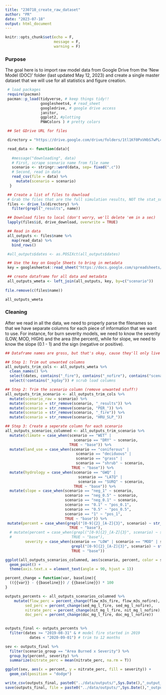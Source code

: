 ```yaml
---
title: "230718_create_raw_dataset"
author: "PR"
date: "2023-07-18"
output: html_document
---
```


```r
knitr::opts_chunk$set(echo = F,
                      message = F,
                      warning = F)
```

### Purpose

The goal here is to import raw model data from Google Drive from the 'New Model (DOC)' folder (last updated May 12, 2023) and create a single master dataset that we will use for all statistics and figure creation. 

```r
 # load packages
 require(pacman)
 pacman::p_load(tidyverse, # keep things tidy!!
                googlesheets4, # read_sheet
                googledrive, # google drive access
                janitor,
                ggplot2, #plotting
                PNWColors ) # pretty colors 
```


``` r
 ## Set GDrive URL for files

 directory = "https://drive.google.com/drive/folders/1tl1Kf0PxVHbS7wPL4W071pvS1Af3Ji1i"

 read_data <- function(data){
   
   #message("downloading", data)
   # First, scrape scenario name from file name
   scenario <- stringr::word(data, sep= fixed(".c"))
   # Second, read in data
   read_csv(file = data) %>%
     mutate(scenario = scenario)
  }

 ## Create a list of files to download
 # Grab the files that are the full simulation results, NOT the stat_summaries
 files <- drive_ls(directory) %>%
   filter(grepl("_results", name))

 ## Download files to local (don't worry, we'll delete 'em in a sec)
 lapply(files$id, drive_download, overwrite = TRUE)

 ## Read in data
 all_outputs <- files$name %>%
   map(read_data) %>%
   bind_rows()

 #all_outputs$dates <- as.POSIXct(all_outputs$dates)

 ## Use the key on Google Sheets to bring in metadata
 key = googlesheets4::read_sheet("https://docs.google.com/spreadsheets/d/1fM_JKnCXQ9uUFaplQ90YwZevvnrnpSp_R26KsN8tHdM/edit#gid=0", sheet = 1)

 ## create dataframe for all data and metadata
 all_outputs_wmeta <- left_join(all_outputs, key, by=c("scenario"))
 
file.remove(c(files$name))

all_outputs_wmeta
```

### Cleaning 

After we read in all the data, we need to properly parse the filenames so that we have separate columns for each piece of information that we want to use. For instance, for burn severity models, we need to know the severity (LOW, MOD, HIGH) and the area (the percent), while for slope, we need to know the slope (0.1 - 1) and the sign (negative or positive).

```r

## Dataframe names are gross, but that's okay, cause they'll only live inside this chunk!

## Step 1: Trim out unwanted columns
all_outputs_trim_cols <- all_outputs_wmeta %>% 
  clean_names() %>% 
  select(dates, contains("_fire"), contains("_nofire"), contains("scenario"), description) %>%  # scrub percent columns
  select(!contains("_kgday")) # scrub load columns

## Step 2: Trim the scenario column (remove unwanted stuff!)
all_outputs_trim_scenario <- all_outputs_trim_cols %>% 
  mutate(scenario_raw = scenario) %>% 
  mutate(scenario = str_remove(scenario, "_results")) %>%
  mutate(scenario = str_remove(scenario, "PER_")) %>%
  mutate(scenario = str_remove(scenario, "_fire")) %>%
  mutate(scenario = str_remove(scenario, "HRU_SLP_"))

## Step 3: Create a seperate column for each scenario
all_outputs_scenarios_columned <- all_outputs_trim_scenario %>% 
  mutate(climate = case_when(scenario == "WET" | 
                               scenario == "DRY" ~ scenario, 
                             TRUE ~ "base")) %>% 
  mutate(land_use = case_when(scenario == "coniferous" | 
                                scenario == "deciduous" | 
                                scenario == "grass" | 
                                scenario == "shrub" ~ scenario, 
                              TRUE ~ "base")) %>% 
  mutate(hydrology = case_when(scenario == "GWQ" | 
                                 scenario == "LATQ" | 
                                 scenario == "SURQ" ~ scenario, 
                               TRUE ~ "base")) %>% 
  mutate(slope = case_when(scenario == "neg_1" ~ scenario,
                           scenario == "neg_0.5" ~ scenario, 
                           scenario == "neg_0.1" ~ scenario, 
                           scenario == "0.1" ~ "pos_0.1", 
                           scenario == "0.5" ~ "pos_0.5", 
                           scenario == "1" ~ "pos_1", 
                           TRUE ~ "base")) %>% 
 mutate(percent = case_when(grepl("[0-9]{2}_[A-Z]{3}", scenario) ~ str_extract(scenario, ".*(?=\\_)"), 
                             TRUE ~ "base"), 
  # mutate(percent = case_when(grepl("[0-9]{2}_[A-Z]{3}", scenario) ~ str_sub(scenario, 1, 2), 
  #                           TRUE ~ "base"), 
         severity = case_when(scenario == "LOW" | scenario == "MOD" | scenario == "HIGH" ~ scenario,
                              grepl("[0-9]{2}_[A-Z]{3}", scenario) ~ str_replace_all(scenario, "[^[:alpha:]]", ""), 
                              TRUE ~ "base"))

```


```r
ggplot(all_outputs_scenarios_columned, aes(scenario, percent, color = severity)) + 
  geom_point() + 
  theme(axis.text.x = element_text(angle = 90, hjust = 1))
```


```r
percent_change = function(var, baseline){
  (({{var}} - {{baseline}}) / {{baseline}}) * 100
}

outputs_percents <- all_outputs_scenarios_columned %>% 
    mutate(flow_perc = percent_change(flow_m3s_fire, flow_m3s_nofire), 
         sed_perc = percent_change(sed_mg_l_fire, sed_mg_l_nofire), 
         nitrate_perc = percent_change(nit_mg_l_fire, nit_mg_l_nofire), 
         doc_perc = percent_change(doc_mg_l_fire, doc_mg_l_nofire))
  

outputs_final <- outputs_percents %>% 
  filter(dates >= "2019-08-31" & # model fire started in 2019
           dates < "2020-09-01") # trim to 12 months 
```

```r

sev <- outputs_final %>% 
  filter(scenario_group == "Area Burned x Severity") %>% 
  group_by(percent, severity) %>% 
  summarize(nitrate_perc = mean(nitrate_perc, na.rm = T))

ggplot(sev, aes(x = percent, y = nitrate_perc, fill = severity)) + 
  geom_col(position = "dodge")


```


```r
write_csv(outputs_final, paste0("../data/outputs/",Sys.Date(),"_output_datset_L1.csv"))
save(outputs_final, file = paste0("../data/outputs/",Sys.Date(),"_output_datset_L1.rda"))
```





